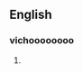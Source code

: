 ==English==

===vichoooooooo===
{{en-proper-noun}}

# {{alternative form of|Marti Ke}}
{{count page|[[Wiktionary:Page count]]}}